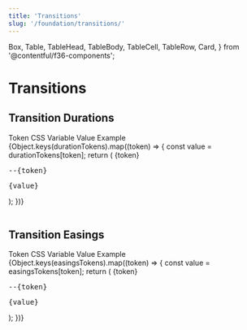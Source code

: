 ```yaml
---
title: 'Transitions'
slug: '/foundation/transitions/'
---
```



  Box,
  Table,
  TableHead,
  TableBody,
  TableCell,
  TableRow,
  Card,
} from '@contentful/f36-components';

# Transitions

## Transition Durations

<Box marginBottom="spacingL">
  <Table>
    <TableHead>
      <TableRow>
        <TableCell>Token</TableCell>
        <TableCell>CSS Variable</TableCell>
        <TableCell>Value</TableCell>
        <TableCell>Example</TableCell>
      </TableRow>
    </TableHead>
    <TableBody>
      {Object.keys(durationTokens).map((token) => {
        const value = durationTokens[token];
        return (
          <TableRow key={token}>
            <TableCell>{token}</TableCell>
            <TableCell>
              <pre>--{token}</pre>
            </TableCell>
            <TableCell>
              <pre>{value}</pre>
            </TableCell>
            <TableCell>
              <Slider>
                <SliderKnob style={{ transition: `ease ${value}` }} />
              </Slider>
            </TableCell>
          </TableRow>
        );
      })}
    </TableBody>
  </Table>
</Box>

## Transition Easings

<Table style={{ width: '100%' }}>
  <TableHead>
    <TableRow>
      <TableCell>Token</TableCell>
      <TableCell>CSS Variable</TableCell>
      <TableCell>Value</TableCell>
      <TableCell style={{ width: '100px' }}>Example</TableCell>
    </TableRow>
  </TableHead>
  <TableBody>
    {Object.keys(easingsTokens).map((token) => {
      const value = easingsTokens[token];
      return (
        <TableRow key={token}>
          <TableCell>{token}</TableCell>
          <TableCell>
            <pre>--{token}</pre>
          </TableCell>
          <TableCell>
            <pre>{value}</pre>
          </TableCell>
          <TableCell>
            <Slider>
              <SliderKnob style={{ transition: `${value} 0.5s` }} />
            </Slider>
          </TableCell>
        </TableRow>
      );
    })}
  </TableBody>
</Table>
